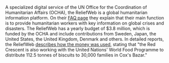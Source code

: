 A specialized digital service of the UN Office for the Coordination of Humanitarian Affairs (OCHA), the ReliefWeb is a global humanitarian information platform. On their [FAQ page](https://reliefweb.int/faq) they explain that their main function is to provide humanitarian workers with key information on global crises and disasters. The ReliefWeb has a yearly budget of $3.8 million, which is funded by the OCHA and include contributions from Sweden, Japan, the United States, the United Kingdom, Denmark and others. In detailed reports, the ReliefWeb [describes how the money was used](http://www.gapm.io/xreliefwb), stating that "the Red Crescent is also working with the United Nations' World Food Programme to distribute 112.5 tonnes of biscuits to 30,000 families in Cox's Bazar."
